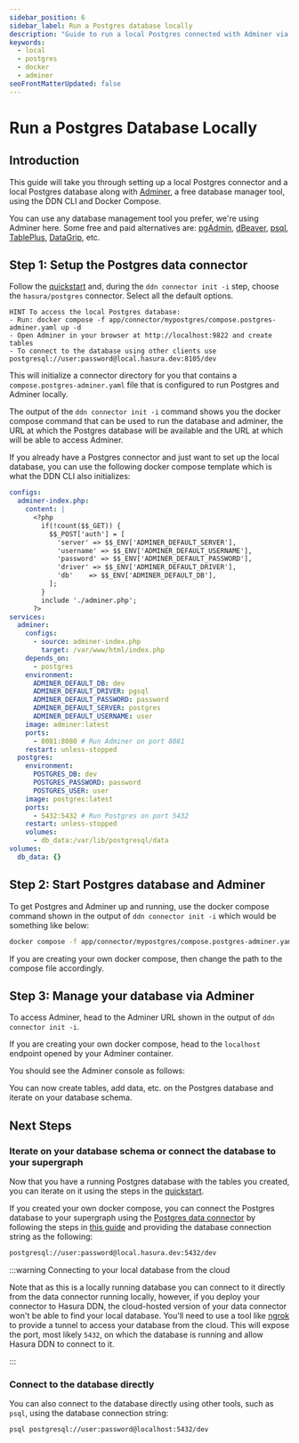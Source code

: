 ```yaml
---
sidebar_position: 6
sidebar_label: Run a Postgres database locally
description: "Guide to run a local Postgres connected with Adminer via Docker Compose"
keywords:
  - local
  - postgres
  - docker
  - adminer
seoFrontMatterUpdated: false
---
```



# Run a Postgres Database Locally

## Introduction

This guide will take you through setting up a local Postgres connector and a local Postgres database along with
[Adminer](https://www.adminer.org/), a free database manager tool, using the DDN CLI and Docker Compose.

You can use any database management tool you prefer, we're using Adminer here. Some free and paid alternatives are:
[pgAdmin](https://www.pgadmin.org/), [dBeaver](https://dbeaver.io/),
[psql](https://www.postgresql.org/docs/current/app-psql.html), [TablePlus](https://tableplus.com/),
[DataGrip](https://www.jetbrains.com/datagrip/), etc.

## Step 1: Setup the Postgres data connector

Follow the [quickstart](/quickstart.mdx) and, during the `ddn connector init -i` step, choose the `hasura/postgres`
connector. Select all the default options.

```plaintext title="You'll see the following output:"
HINT To access the local Postgres database:
- Run: docker compose -f app/connector/mypostgres/compose.postgres-adminer.yaml up -d
- Open Adminer in your browser at http://localhost:9822 and create tables
- To connect to the database using other clients use postgresql://user:password@local.hasura.dev:8105/dev
```

This will initialize a connector directory for you that contains a `compose.postgres-adminer.yaml` file that is
configured to run Postgres and Adminer locally.

The output of the `ddn connector init -i` command shows you the docker compose command that can be used to run the
database and adminer, the URL at which the Postgres database will be available and the URL at which will be able to
access Adminer.

If you already have a Postgres connector and just want to set up the local database, you can use the following docker
compose template which is what the DDN CLI also initializes:

```yaml title="compose.postgres-adminer.yaml"
configs:
  adminer-index.php:
    content: |
      <?php
        if(!count($$_GET)) {
          $$_POST['auth'] = [
            'server' => $$_ENV['ADMINER_DEFAULT_SERVER'],
            'username' => $$_ENV['ADMINER_DEFAULT_USERNAME'],
            'password' => $$_ENV['ADMINER_DEFAULT_PASSWORD'],
            'driver' => $$_ENV['ADMINER_DEFAULT_DRIVER'],
            'db'    => $$_ENV['ADMINER_DEFAULT_DB'],
          ];
        }
        include './adminer.php';
      ?>
services:
  adminer:
    configs:
      - source: adminer-index.php
        target: /var/www/html/index.php
    depends_on:
      - postgres
    environment:
      ADMINER_DEFAULT_DB: dev
      ADMINER_DEFAULT_DRIVER: pgsql
      ADMINER_DEFAULT_PASSWORD: password
      ADMINER_DEFAULT_SERVER: postgres
      ADMINER_DEFAULT_USERNAME: user
    image: adminer:latest
    ports:
      - 8081:8080 # Run Adminer on port 8081
    restart: unless-stopped
  postgres:
    environment:
      POSTGRES_DB: dev
      POSTGRES_PASSWORD: password
      POSTGRES_USER: user
    image: postgres:latest
    ports:
      - 5432:5432 # Run Postgres on port 5432
    restart: unless-stopped
    volumes:
      - db_data:/var/lib/postgresql/data
volumes:
  db_data: {}
```

## Step 2: Start Postgres database and Adminer

To get Postgres and Adminer up and running, use the docker compose command shown in the output of
`ddn connector init -i` which would be something like below:

```bash
docker compose -f app/connector/mypostgres/compose.postgres-adminer.yaml up -d
```

If you are creating your own docker compose, then change the path to the compose file accordingly.

## Step 3: Manage your database via Adminer

To access Adminer, head to the Adminer URL shown in the output of `ddn connector init -i`.

If you are creating your own docker compose, head to the `localhost` endpoint opened by your Adminer container.

You should see the Adminer console as follows:

<Thumbnail src="/img/databases/local-postgres/adminer.png" alt="Adminer" width="1000px" />

You can now create tables, add data, etc. on the Postgres database and iterate on your database schema.

## Next Steps

### Iterate on your database schema or connect the database to your supergraph

Now that you have a running Postgres database with the tables you created, you can iterate on it using the steps in the
[quickstart](/quickstart.mdx).

If you created your own docker compose, you can connect the Postgres database to your supergraph using the
[Postgres data connector](connectors/postgresql/index.mdx) by following the steps in [this guide](/quickstart.mdx) and
providing the database connection string as the following:

```bash title="Connection string to connect to local supergraph"
postgresql://user:password@local.hasura.dev:5432/dev
```

:::warning Connecting to your local database from the cloud

Note that as this is a locally running database you can connect to it directly from the data connector running locally,
however, if you deploy your connector to Hasura DDN, the cloud-hosted version of your data connector won't be able to
find your local database. You'll need to use a tool like [ngrok](https://ngrok.com/) to provide a tunnel to access your
database from the cloud. This will expose the port, most likely `5432`, on which the database is running and allow
Hasura DDN to connect to it.

:::

### Connect to the database directly

You can also connect to the database directly using other tools, such as `psql`, using the database connection string:

```bash title="To connect using psql, run:"
psql postgresql://user:password@localhost:5432/dev
```
